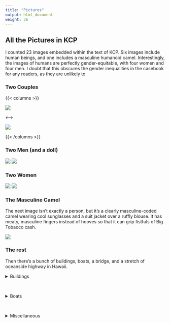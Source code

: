 ```yaml
---
title: "Pictures"
output: html_document
weight: 36
---
```


## All the Pictures in KCP

I counted 23 images embedded within the text of KCP. Six images include human beings, and one includes a masculine humanoid camel. Interestingly, the images of humans are perfectly gender-equitable, with four women and four men. I doubt that this obscures the gender inequalities in the casebook for any readers, as they are unlikely to 

### Two Couples

{{< columns >}}

![ ](/pics/bros/bros1.png)

<--->

![ ](/pics/bros/bros4.png)

{{< /columns >}}



### Two Men (and a doll)
![ ](/pics/bros/bros5.png)
![ ](/pics/bros/bros6.png)


### Two Women
![ ](/pics/bros/bros2.png)
![ ](/pics/bros/bros3.png)

### The Masculine Camel
The next image isn't exactly a person, but it's a clearly masculine-coded camel wearing cool sunglasses and a suit jacket over a ruffly blouse. It has meaty, masculine fingers instead of hooves so that it can grip fistfuls of Big Tobacco cash. 
 
![ ](/pics/misc/misc1.png)

### The rest

Then there's a bunch of buildings, boats, a bridge, and a stretch of oceanside highway in Hawaii. 

<details closed>
<summary> <span title='Click to Expand'> Buildings </span> </summary>

![ ](/pics/buildings/building1.png)
![ ](/pics/buildings/building2.png)
![ ](/pics/buildings/building3.png)
![ ](/pics/buildings/building4.png)
![ ](/pics/buildings/building5.png)
![ ](/pics/buildings/building6.png)
![ ](/pics/buildings/building7.png)
![ ](/pics/buildings/building8.png)
![ ](/pics/buildings/building9.png)
![ ](/pics/buildings/building10.png)
![ ](/pics/buildings/building11.png)
</details>
<br>




<details closed>
<summary> <span title='Click to Expand'> Boats </span> </summary>

![ ](/pics/boats/boat1.png)
![ ](/pics/boats/boat2.png)
![ ](/pics/boats/boat3.png)

</details>
<br>



<details closed>
<summary> <span title='Click to Expand'> Miscellaneous </span> </summary>

![ ](/pics/misc/misc2.png)
![ ](/pics/misc/misc3.png)

</details>
<br>

